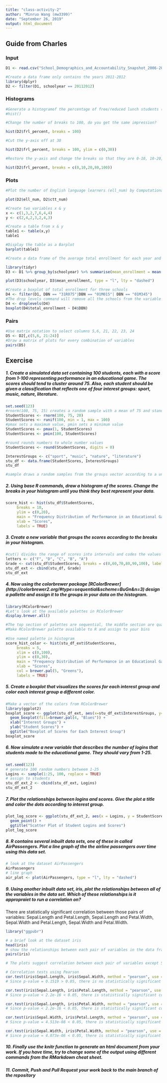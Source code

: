 ```yaml
---
title: "class-activity-2"
author: "Minruo Wang (mw3399)"
date: "September 26, 2019"
output: html_document
---
```

## Guide from Charles  
### Input  
```r
D1 <- read.csv("School_Demographics_and_Accountability_Snapshot_2006-2012.csv", header = TRUE, sep = ",")

#Create a data frame only contains the years 2011-2012
library(dplyr)
D2 <- filter(D1, schoolyear == 20112012)
```
  
### Histograms  
```r
#Generate a histogramof the percentage of free/reduced lunch students (frl_percent) at each school
#hist()

#Change the number of breaks to 100, do you get the same impression?

hist(D2$frl_percent, breaks = 100)

#Cut the y-axis off at 30

hist(D2$frl_percent, breaks = 100, ylim = c(0,30))

#Restore the y-axis and change the breaks so that they are 0-10, 10-20, 20-80, 80-100

hist(D2$frl_percent, breaks = c(0,10,20,80,100))

```
  
### Plots  
```r
#Plot the number of English language learners (ell_num) by Computational Thinking Test scores (ctt_num) 

plot(D2$ell_num, D2$ctt_num)

#Create two variables x & y
x <- c(1,3,2,7,6,4,4)
y <- c(2,4,2,3,2,4,3)

#Create a table from x & y
table1 <- table(x,y)
table1

#Display the table as a Barplot
barplot(table1)

#Create a data frame of the average total enrollment for each year and plot the two against each other as a lines

library(tidyr)
D3 <- D1 %>% group_by(schoolyear) %>% summarise(mean_enrollment = mean(total_enrollment))

plot(D3$schoolyear, D3$mean_enrollment, type = "l", lty = "dashed")

#Create a boxplot of total enrollment for three schools
D4 <- filter(D1, DBN == "31R075"|DBN == "01M015"| DBN == "01M345")
#The drop levels command will remove all the schools from the variable with not data  
D4 <- droplevels(D4)
boxplot(D4$total_enrollment ~ D4$DBN)
```
  
### Pairs  
```r
#Use matrix notation to select columns 5,6, 21, 22, 23, 24
D5 <- D2[,c(5,6, 21:24)]
#Draw a matrix of plots for every combination of variables
pairs(D5)
```
  
## Exercise  
##### 1. Create a simulated data set containing 100 students, each with a score from 1-100 representing performance in an educational game. The scores should tend to cluster around 75. Also, each student should be given a classification that reflects one of four interest groups: sport, music, nature, literature.

```r
set.seed(123)  
#rnorm(100, 75, 15) creates a random sample with a mean of 75 and standard deviation of 20
StudentScores <- rnorm(100, 75, 20)
StudentScores <- runif(100, min = 1, max = 100)
#pmax sets a maximum value, pmin sets a minimum value
StudentScores <- pmax(1, StudentScores)
StudentScores <- pmin(100, StudentScores)

#round rounds numbers to whole number values
StudentScores <- round(StudentScores, digits = 0)

InterestGroups <- c("sport", "music", "nature", "literature")
stu_df <- data.frame(StudentScores, InterestGroups)
stu_df

#sample draws a random samples from the groups vector according to a uniform distribution
```
  
##### 2. Using base R commands, draw a histogram of the scores. Change the breaks in your histogram until you think they best represent your data.

```r
score_hist <- hist(stu_df$StudentScores, 
     breaks = 10, 
     ylim = c(0,20), 
     main = "Frequency Distribution of Performance in an Educational Game", 
     xlab = "Scores", 
     labels = TRUE)
```

  
##### 3. Create a new variable that groups the scores according to the breaks in your histogram.

```r
#cut() divides the range of scores into intervals and codes the values in scores according to which interval they fall. We use a vector called `letters` as the labels, `letters` is a vector made up of the letters of the alphabet.
letters <- c("F", "D", "C", "B", "A")
Grade <- cut(stu_df$StudentScores, breaks = c(0,60,70,80,90,100), labels = letters)
stu_df_ext <- cbind(stu_df, Grade)
stu_df_ext
```
  
##### 4. Now using the colorbrewer package [RColorBrewer] (http://colorbrewer2.org/#type=sequential&scheme=BuGn&n=3) design a pallette and assign it to the groups in your data on the histogram.

```r
library(RColorBrewer)
#Let's look at the available palettes in RColorBrewer
display.brewer.all()

#The top section of palettes are sequential, the middle section are qualitative, and the lower section are diverging.
#Make RColorBrewer palette available to R and assign to your bins
 
#Use named palette in histogram
score_hist_color <- hist(stu_df_ext$StudentScores, 
     breaks = 5,
     xlim = c(0,100),
     ylim = c(0,30), 
     main = "Frequency Distribution of Performance in an Educational Game", 
     xlab = "Scores", 
     col = brewer.pal(5, "Greens"),
     labels = TRUE)
```
  

##### 5. Create a boxplot that visualizes the scores for each interest group and color each interest group a different color.  

```r
#Make a vector of the colors from RColorBrewer
library(ggplot2)
boxplot_score <- ggplot(stu_df_ext, aes(x=stu_df_ext$InterestGroups, y=stu_df_ext$StudentScores)) + 
  geom_boxplot(fill=brewer.pal(4, "Blues")) +
  xlab("Interest Groups") +
  ylab("Student Scores") +
  ggtitle("Boxplot of Scores for Each Interest Group")
boxplot_score
```

  
##### 6. Now simulate a new variable that describes the number of logins that students made to the educational game. They should vary from 1-25.  

```r
set.seed(123)
# generate 100 random numbers betweem 1-25
Logins <- sample(1:25, 100, replace = TRUE)
# assign to students
stu_df_ext_2 <- cbind(stu_df_ext, Logins)
stu_df_ext_2
```
  
##### 7. Plot the relationships between logins and scores. Give the plot a title and color the dots according to interest group.  

```r
plot_log_score <- ggplot(stu_df_ext_2, aes(x = Logins, y = StudentScores, color = InterestGroups)) + 
  geom_point() +
  ggtitle("Scatter Plot of Student Logins and Scores")
plot_log_score
```

  
##### 8. R contains several inbuilt data sets, one of these in called AirPassengers. Plot a line graph of the the airline passengers over time using this data set.  

```r
# look at the dataset AirPassengers
AirPassengers
# line graph
air_plot <- plot(AirPassengers, type = "l", lty = "dashed")
```

  
##### 9. Using another inbuilt data set, iris, plot the relationships between all of the variables in the data set. Which of these relationships is it appropraiet to run a correlation on?  
There are statistically significant correlation between those pairs of variables: Sepal.Length and Petal.Length, Sepal.Length and Petal.Width, Sepal.Width and Petal.Length, Sepal.Width and Petal.Width.
  
```r
library("ggpubr")

# a brief look at the dataset iris
head(iris)
# show the relationships between each pair of variables in the data frame
pairs(iris)

# The plots suggest correlation between each pair of variables except Species. We will use correlatiion tests to examine the significance of correlation.
```
  
```r
# Correlation tests using Pearson
cor.test(iris$Sepal.Length, iris$Sepal.Width, method = "pearson", use = "complete.obs")
# Since p-value = 0.1519 > 0.05, there is no statistically significant correlation.

cor.test(iris$Sepal.Length, iris$Petal.Length, method = "pearson", use = "complete.obs")
# Since p-value < 2.2e-16 < 0.05, there is statistically significant correlation.

cor.test(iris$Sepal.Length, iris$Petal.Width, method = "pearson", use = "complete.obs")
# Since p-value < 2.2e-16 < 0.05, there is statistically significant correlation.

cor.test(iris$Sepal.Width, iris$Petal.Length, method = "pearson", use = "complete.obs")
# Since p-value = 4.513e-08 < 0.05, there is statistically significant correlation.

cor.test(iris$Sepal.Width, iris$Petal.Width, method = "pearson", use = "complete.obs")
# Since p-value = 4.073e-06 < 0.05, there is statistically significant correlation.

```

  
##### 10. Finally use the knitr function to generate an html document from your work. If you have time, try to change some of the output using different commands from the RMarkdown cheat sheet.  
  
##### 11. Commit, Push and Pull Request your work back to the main branch of the repository 
